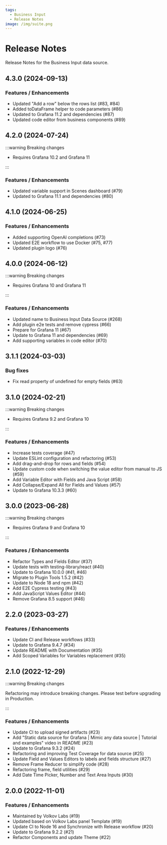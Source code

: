 ```yaml
---
tags:
  - Business Input
  - Release Notes
image: /img/suite.png
---
```



# Release Notes

Release Notes for the Business Input data source.

## 4.3.0 (2024-09-13)

### Features / Enhancements

- Updated "Add a row" below the rows list (#83, #84)
- Added toDataFrame helper to code parameters (#86)
- Updated to Grafana 11.2 and dependencies (#87)
- Updated code editor from business components (#89)

## 4.2.0 (2024-07-24)

:::warning Breaking changes

- Requires Grafana 10.2 and Grafana 11

:::

### Features / Enhancements

- Updated variable support in Scenes dashboard (#79)
- Updated to Grafana 11.1 and dependencies (#80)

## 4.1.0 (2024-06-25)

### Features / Enhancements

- Added supporting OpenAI completions (#73)
- Updated E2E workflow to use Docker (#75, #77)
- Updated plugin logo (#76)

## 4.0.0 (2024-06-12)

:::warning Breaking changes

- Requires Grafana 10 and Grafana 11

:::

### Features / Enhancements

- Updated name to Business Input Data Source (#268)
- Add plugin e2e tests and remove cypress (#66)
- Prepare for Grafana 11 (#67)
- Update to Grafana 11 and dependencies (#69)
- Add supporting variables in code editor (#70)

## 3.1.1 (2024-03-03)

### Bug fixes

- Fix read property of undefined for empty fields (#63)

## 3.1.0 (2024-02-21)

:::warning Breaking changes

- Requires Grafana 9.2 and Grafana 10

:::

### Features / Enhancements

- Increase tests coverage (#47)
- Update ESLint configuration and refactoring (#53)
- Add drag-and-drop for rows and fields (#54)
- Update custom code when switching the value editor from manual to JS (#59)
- Add Variable Editor with Fields and Java Script (#58)
- Add Collapse/Expand All for Fields and Values (#57)
- Update to Grafana 10.3.3 (#60)

## 3.0.0 (2023-06-28)

:::warning Breaking changes

- Requires Grafana 9 and Grafana 10

:::

### Features / Enhancements

- Refactor Types and Fields Editor (#37)
- Update tests with testing-library/react (#40)
- Update to Grafana 10.0.0 (#41, #46)
- Migrate to Plugin Tools 1.5.2 (#42)
- Update to Node 18 and npm (#42)
- Add E2E Cypress testing (#43)
- Add JavaScript Values Editor (#44)
- Remove Grafana 8.5 support (#46)

## 2.2.0 (2023-03-27)

<BlogPost id="static-datasource-2.2.0-20230327" />

### Features / Enhancements

- Update CI and Release workflows (#33)
- Update to Grafana 9.4.7 (#34)
- Update README with Documentation (#35)
- Add Scoped Variables for Variables replacement (#35)

## 2.1.0 (2022-12-29)

:::warning Breaking changes

Refactoring may introduce breaking changes. Please test before upgrading in Production.

:::

<BlogPost id="static-datasource-2.1.0-20221229" />

### Features / Enhancements

- Update CI to upload signed artifacts (#23)
- Add "Static data source for Grafana | Mimic any data source | Tutorial and examples" video in README (#23)
- Update to Grafana 9.3.2 (#24)
- Refactoring and improving Test Coverage for data source (#25)
- Update Field and Values Editors to labels and fields structure (#27)
- Remove Frame Reducer to simplify code (#28)
- Refactoring frame, field utilities (#29)
- Add Date Time Picker, Number and Text Area Inputs (#30)

## 2.0.0 (2022-11-01)

### Features / Enhancements

- Maintained by Volkov Labs (#19)
- Updated based on Volkov Labs panel Template (#19)
- Update CI to Node 16 and Synchronize with Release workflow (#20)
- Update to Grafana 9.2.2 (#21)
- Refactor Components and update Theme (#22)
